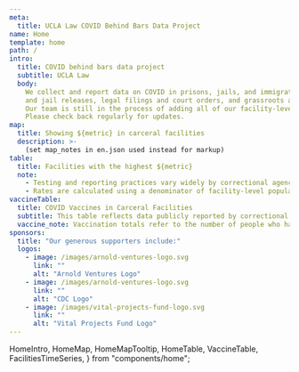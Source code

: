 ```yaml
---
meta:
  title: UCLA Law COVID Behind Bars Data Project
name: Home
template: home
path: /
intro:
  title: COVID behind bars data project
  subtitle: UCLA Law
  body:
    We collect and report data on COVID in prisons, jails, and immigration detention centers, as well as pandemic-related prison
    and jail releases, legal filings and court orders, and grassroots and community organizing efforts.
    Our team is still in the process of adding all of our facility-level data to the national and state maps.
    Please check back regularly for updates.
map:
  title: Showing ${metric} in carceral facilities
  description: >-
    (set map_notes in en.json used instead for markup)
table:
  title: Facilities with the highest ${metric}
  note:
    - Testing and reporting practices vary widely by correctional agency. True case and mortality counts are likely higher and may be significantly higher than reported.
    - Rates are calculated using a denominator of facility-level population as of February 2020. See our methodology to learn more about why we chose this approach.
vaccineTable:
  title: COVID Vaccines in Carceral Facilities
  subtitle: This table reflects data publicly reported by correctional agencies about the administration of COVID vaccines to incarcerated people and staff in their facilities. Agencies differ in the number and definitions of variables they report about vaccination, but, to the best of our knowledge, the numbers reported here refer to the number of people who have received <u>at least</u> one dose of a vaccine. Some individuals may have also received a second dose, though it is not always clear from the data. We will add jurisdictions to this table as more data become available.
  vaccine_note: Vaccination totals refer to the number of people who have received at least one dose of vaccine. The population value used to calculate the vaccination rate for incarcerated people is from January 2021, and the population value used for staff is the most recent data available. Many of the staff population denominators come from the Marshall Project’s data.
sponsors:
  title: "Our generous supporters include:"
  logos:
    - image: /images/arnold-ventures-logo.svg
      link: ""
      alt: "Arnold Ventures Logo"
    - image: /images/arnold-ventures-logo.svg
      link: ""
      alt: "CDC Logo"
    - image: /images/vital-projects-fund-logo.svg
      link: ""
      alt: "Vital Projects Fund Logo"
---
```


  HomeIntro,
  HomeMap,
  HomeMapTooltip,
  HomeTable,
  VaccineTable,
  FacilitiesTimeSeries,
} from "components/home";

<HomeIntro
  title={props.frontmatter.intro.title}
  subtitle={props.frontmatter.intro.subtitle}
  body={props.frontmatter.intro.body}
/>
<HomeMap title={props.frontmatter.map.title} />
<HomeMapTooltip />
<HomeTable
  title={props.frontmatter.table.title}
  note={props.frontmatter.table.note}
/>
<VaccineTable
  title={props.frontmatter.vaccineTable.title}
  subtitle={props.frontmatter.vaccineTable.subtitle}
  note={[props.frontmatter.vaccineTable.note]}
/>
<FacilitiesTimeSeries />
<Sponsors
  title={props.frontmatter.sponsors.title}
  logos={props.frontmatter.sponsors.logos}
/>
